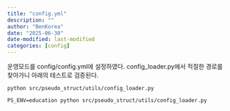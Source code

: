 ```yaml
---
title: "config.yml"
description: ""
author: "BenKorea"
date: "2025-06-30"
date-modified: last-modified
categories: [config]
---
```


운영모드를 config/config.yml에 설정하였다.
config_loader.py에서 적절한 경로를 찾아가니 아래의 테스트로 검증된다.

```
python src/pseudo_struct/utils/config_loader.py
```

```
PS_ENV=education python src/pseudo_struct/utils/config_loader.py
```
   
